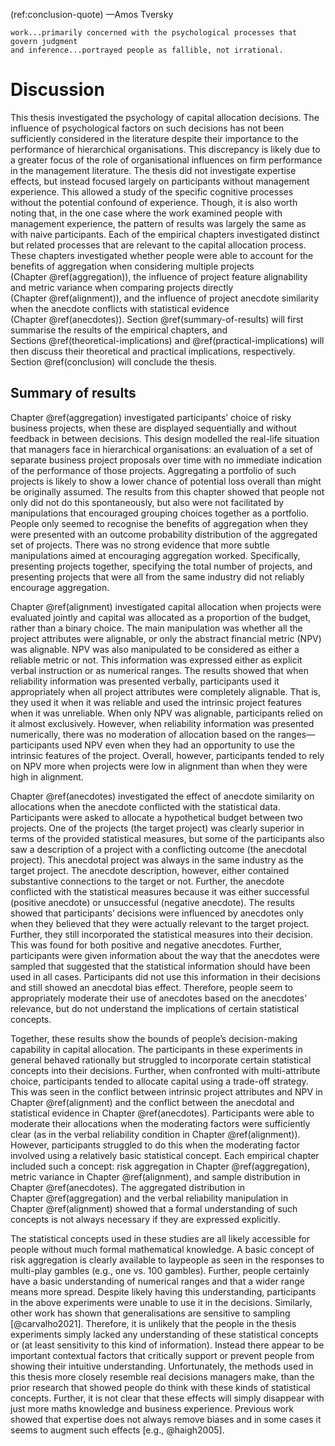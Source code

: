 (ref:conclusion-quote) ---Amos Tversky

```block
work...primarily concerned with the psychological processes that govern judgment
and inference...portrayed people as fallible, not irrational.
```

# Discussion {#discussion}

\minitoc

This thesis investigated the psychology of capital allocation decisions. The
influence of psychological factors on such decisions has not been sufficiently
considered in the literature despite their importance to the performance of
hierarchical organisations. This discrepancy is likely due to a greater focus of
the role of organisational influences on firm performance in the management
literature. The thesis did not investigate expertise effects, but instead
focused largely on participants without management experience. This allowed a
study of the specific cognitive processes without the potential confound of
experience. Though, it is also worth noting that, in the one case where the work
examined people with management experience, the pattern of results was largely
the same as with naive participants. Each of the empirical chapters investigated
distinct but related processes that are relevant to the capital allocation
process. These chapters investigated whether people were able to account for the
benefits of aggregation when considering multiple projects
(Chapter \@ref(aggregation)), the influence of project feature alignability and
metric variance when comparing projects directly (Chapter \@ref(alignment)), and
the influence of project anecdote similarity when the anecdote conflicts with
statistical evidence (Chapter \@ref(anecdotes)).
Section \@ref(summary-of-results) will first summarise the results of the
empirical chapters, and Sections \@ref(theoretical-implications)
and \@ref(practical-implications) will then discuss their theoretical and
practical implications, respectively. Section \@ref(conclusion) will conclude
the thesis.

## Summary of results {#summary-of-results}

Chapter \@ref(aggregation) investigated participants' choice of risky business
projects, when these are displayed sequentially and without feedback in between
decisions. This design modelled the real-life situation that managers face in
hierarchical organisations: an evaluation of a set of separate business project
proposals over time with no immediate indication of the performance of those
projects. Aggregating a portfolio of such projects is likely to show a lower
chance of potential loss overall than might be originally assumed. The results
from this chapter showed that people not only did not do this spontaneously, but
also were not facilitated by manipulations that encouraged grouping choices
together as a portfolio. People only seemed to recognise the benefits of
aggregation when they were presented with an outcome probability distribution of
the aggregated set of projects. There was no strong evidence that more subtle
manipulations aimed at encouraging aggregation worked. Specifically, presenting
projects together, specifying the total number of projects, and presenting
projects that were all from the same industry did not reliably encourage
aggregation.

Chapter \@ref(alignment) investigated capital allocation when projects were
evaluated jointly and capital was allocated as a proportion of the budget,
rather than a binary choice. The main manipulation was whether all the project
attributes were alignable, or only the abstract financial metric (NPV) was
alignable. NPV was also manipulated to be considered as either a reliable metric
or not. This information was expressed either as explicit verbal instruction or
as numerical ranges. The results showed that when reliability information was
presented verbally, participants used it appropriately when all project
attributes were completely alignable. That is, they used it when it was reliable
and used the intrinsic project features when it was unreliable. When only NPV
was alignable, participants relied on it almost exclusively. However, when
reliability information was presented numerically, there was no moderation of
allocation based on the ranges---participants used NPV even when they had an
opportunity to use the intrinsic features of the project. Overall, however,
participants tended to rely on NPV more when projects were low in alignment than
when they were high in alignment.

Chapter \@ref(anecdotes) investigated the effect of anecdote similarity on
allocations when the anecdote conflicted with the statistical data. Participants
were asked to allocate a hypothetical budget between two projects. One of the
projects (the target project) was clearly superior in terms of the provided
statistical measures, but some of the participants also saw a description of a
project with a conflicting outcome (the anecdotal project). This anecdotal
project was always in the same industry as the target project. The anecdote
description, however, either contained substantive connections to the target or
not. Further, the anecdote conflicted with the statistical measures because it
was either successful (positive anecdote) or unsuccessful (negative anecdote).
The results showed that participants' decisions were influenced by anecdotes
only when they believed that they were actually relevant to the target project.
Further, they still incorporated the statistical measures into their decision.
This was found for both positive and negative anecdotes. Further, participants
were given information about the way that the anecdotes were sampled that
suggested that the statistical information should have been used in all cases.
Participants did not use this information in their decisions and still showed an
anecdotal bias effect. Therefore, people seem to appropriately moderate their
use of anecdotes based on the anecdotes' relevance, but do not understand the
implications of certain statistical concepts.

Together, these results show the bounds of people's decision-making capability
in capital allocation. The participants in these experiments in general behaved
rationally but struggled to incorporate certain statistical concepts into their
decisions. Further, when confronted with multi-attribute choice, participants
tended to allocate capital using a trade-off strategy. This was seen in the
conflict between intrinsic project attributes and NPV in
Chapter \@ref(alignment) and the conflict between the anecdotal and statistical
evidence in Chapter \@ref(anecdotes). Participants were able to moderate their
allocations when the moderating factors were sufficiently clear (as in the
verbal reliability condition in Chapter \@ref(alignment)). However, participants
struggled to do this when the moderating factor involved using a relatively
basic statistical concept. Each empirical chapter included such a concept: risk
aggregation in Chapter \@ref(aggregation), metric variance in
Chapter \@ref(alignment), and sample distribution in Chapter \@ref(anecdotes).
The aggregated distribution in Chapter \@ref(aggregation) and the verbal
reliability manipulation in Chapter \@ref(alignment) showed that a formal
understanding of such concepts is not always necessary if they are expressed
explicitly.

The statistical concepts used in these studies are all likely accessible for
people without much formal mathematical knowledge. A basic concept of risk
aggregation is clearly available to laypeople as seen in the responses to
multi-play gambles (e.g., one vs. 100 gambles). Further, people certainly have a
basic understanding of numerical ranges and that a wider range means more
spread. Despite likely having this understanding, participants in the above
experiments were unable to use it in the decisions. Similarly, other work has
shown that generalisations are sensitive to sampling [@carvalho2021]. Therefore,
it is unlikely that the people in the thesis experiments simply lacked any
understanding of these statistical concepts or (at least sensitivity to this
kind of information). Instead there appear to be important contextual factors
that critically support or prevent people from showing their intuitive
understanding. Unfortunately, the methods used in this thesis more closely
resemble real decisions managers make, than the prior research that showed
people do think with these kinds of statistical concepts. Further, it is not
clear that these effects will simply disappear with just more maths knowledge
and business experience. Previous work showed that expertise does not always
remove biases and in some cases it seems to augment such effects [e.g.,
@haigh2005].
